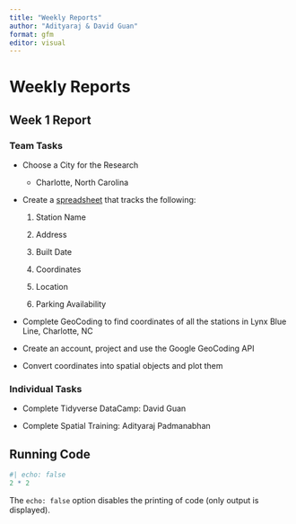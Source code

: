 ```yaml
---
title: "Weekly Reports"
author: "Adityaraj & David Guan"
format: gfm
editor: visual
---
```


# Weekly Reports

## Week 1 Report

### Team Tasks

-   Choose a City for the Research

    -   Charlotte, North Carolina

-   Create a [spreadsheet](https://docs.google.com/spreadsheets/d/1ZFwtPYZDcX4K_ywbQWh51AtqWkiJgJTiqacHCCI4Mdc/edit#gid=0) that tracks the following:

    1.  Station Name

    2.  Address

    3.  Built Date

    4.  Coordinates

    5.  Location

    6.  Parking Availability

-   Complete GeoCoding to find coordinates of all the stations in Lynx Blue Line, Charlotte, NC

-   Create an account, project and use the Google GeoCoding API

-   Convert coordinates into spatial objects and plot them

### Individual Tasks

-   Complete Tidyverse DataCamp: David Guan

-   Complete Spatial Training: Adityaraj Padmanabhan

## Running Code

```r
#| echo: false
2 * 2
```

The `echo: false` option disables the printing of code (only output is displayed).
